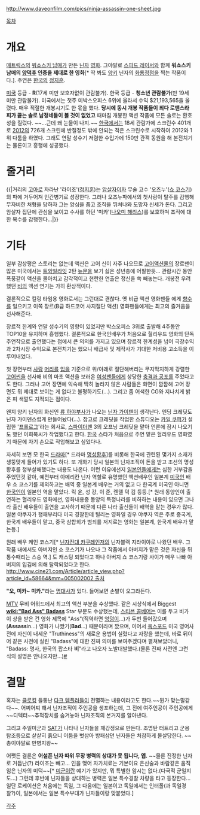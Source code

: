 http://www.daveonfilm.com/pics/ninja-assassin-one-sheet.jpg

[[목차]]
= 개요 =
[[매트릭스]]의 [[워쇼스키 남매]]가 만든 [[닌자]] [[영화]]. 그야말로 [[스피드 레이서]]와 함께 '''워쇼스키 남매의 [[양덕후]] 인증을 제대로 한 영화'''[* 딱 봐도 [[양키]] 닌자의 [[화룡정점]]을 찍는 작품이다.]. 주연은 [[한국]]의 [[정지훈]].

[[미국]] 등급 - '''R'''(17세 미만 보호자없이 관람불가). 한국 등급 - '''청소년 관람불가'''(만 19세 미만 관람불가).
미국에서는 첫주 미박스오피스 6위에 올라서 수익 $21,193,565을 올렸다. 매우 적절한 개봉시기도 한 몫을 했다. '''당시에 동시 개봉 작품들이 죄다 로맨스라 피가 끓는 솔로 남정네들이 볼 것이 없었고''' 때마침 개봉한 액션 작품에 모든 솔로는 환호성을 질렀다. ~~...근데 왜 눈물이 나지.~~
[[한국]]에서는 18세 관람가에 스크린수 401개로 [[2012]]의 726개 스크린에 반절정도 밖에 안되는 적은 스크린수로 시작하여 2012와 1위 다툼을 하였다. 그래도 연말 성수기 저렴한 수입가에 150만 관객 동원을 해 본전치기는 물론이고 흥행에 성공했다.

= 줄거리 =
{{|거리의 [[고아]]로 자라난 '라이조'([[정지훈]])는 [[암살자]]이자 무술 고수 '오즈누'([[쇼 코스기]])의 파에 거두어져 인간병기로 성장한다. 그러나 오즈누파에서의 첫사랑이 탈주를 감행해 무자비한 처형을 당하자 그는 앙심을 품고 조직을 뛰쳐나와 도망자 신세가 돈다. 그리고 암살자 집단에 관심을 보이고 수사를 하던 '미카'([[나오미 해리스]])를 보호하며 조직에 대한 복수를 감행한다...|}}

= 기타 =
일부 감상평은 스토리는 없는데 액션은 고어 신이 자주 나오므로 [[고어]]액션물의 장르팬이 많은 미국에서는 [[트와일라잇]] 2탄 [[뉴문]]을 보기 싫은 성년층에 어필한듯... 
관람시간 동안 폭풍같이 액션을 몰아치고 감각적이고 현란한 연출은 정신을 쏙 빼놓는다. 개봉전 우려했던 [[비]]의 액션 연기는 가히 환상적이다.

결론적으로 킬링 타임용 영화로서는 그런대로 괜찮다. 옛 비급 액션 영화팬들 에게 [[향수]]를 일으키고 이쪽 장르(B급 하드코어 사지절단 액션) 영화팬들에게는 최고의 즐거움을 선사해준다.  

장르적 한계와 연말 성수기의 영향이 있었지만 박스오피스 3위로 출발해 4주동안 TOP10을 유지하며 흥행했다.
결론적으로 한국인배우가 처음으로 헐리우드 영화의 단독주연작으로 출연했다는 점에서 큰 의의를 가지고 있으며 장르적 한계성을 넘어 극장수익과 2차시장 수익으로 본전치기는 했으니 배급사 및 제작사가 기대한 저비용 고소득을 이루어내었다.

첫 장면부터 [[사람]] [[머리]]를 [[입]]을 기준으로 위/아래로 절단해버리는 무지막지하게 강렬한 [[고어]]씬을 선사해 비의 마초 액션을 보러온 [[여성]][[팬]]들에게 상당한 [[충격과 공포]]를 주었다고도 한다. 그러나 고어 장면에 익숙해 딱히 놀라지 않은 사람들은 화면이 깜깜해 고어 장면도 뭐 제대로 보이는 게 없다고 불평하기도(…). 그리고 좀 어색한 CG와 지나치게 밝은 피 색깔도 지적되는 점이다.

왠지 양키 닌자의 화신인 [[류 하야부사]]가 나오는 [[닌자 가이덴]]이 생각난다. 엔딩 크레딧도 닌자 가이덴스럽게 만들어놨다(…). 참고로 크레딧을 작업한 스튜디오는 [[카일 쿠퍼]]가 설립한 '[[프롤로그]]'라는 회사로, [[스파이더맨]] 3의 오프닝 크레딧을 맡아 언론에 잠시 나오기도 했던 이희복씨가 작업했다고 한다. [[한국]] 스타가 처음으로 주연 맡은 헐리우드 영화였기 때문에 자기 손으로 작업해보고 싶었다나.

자세히 보면 모 한국 [[드라마]][* 드라마 [[명성황후]]]를 비롯해 한국에 관련된 몇가지 소재가 생뚱맞게 들어가 있기도 하다. 또 개화기 당시 일본의 닌자조직이 돈을 받고 조선의 명성황후를 청부살해했다는 내용도 나온다. 이런 이유에선지 [[일본인]]들에게는 심한 거부감을 주었던것 같아, 예전부터 아메리칸 닌자 역할로 유명했던 액션배우인 일본계 [[미국인]] 배우 쇼 코스기를 제외하고는 배역 중 일본계 배우는 거의 없고 다 한국계 미국인 아니면 [[한국인]]이 일본인 역을 맡았다. 릭 윤, 성 강, 이 준, 렌델 덕 김 등등.[* 원래 동양인이 출연하는 헐리우드 영화에선, 영화내용중 동양의 특정나라를 비하하는 내용이 있으면 그나라 출신 배우들이 출연을 고사하기 때문에 다른 나라 출신들이 배역을 맡는 경우가 많다. 일본 야쿠자가 행패부리다 미국 경찰한테 털리는 영화일 경우 야쿠자 역은 주로 중국계, 한국계 배우들이 맡고, 중국 삼합회가 범죄를 저지르는 영화는 일본계, 한국계 배우가 맡는등.]

원래 배우 케인 코스기[* [[닌자전대 카쿠레인저]]의 닌자블랙 지라이야로 나왔던 배우. 그 작품 내에서도 아버지인 쇼 코스기가 나오나 그 작품에서 아버지가 맡은 것은 자신을 뒤통수때리는 스승 역.] 도 캐스팅 되었다고 하나 아버지 쇼 코스기랑 사이가 매우 나빠 아버지의 입김에 의해 탈락되었다고 한다. [[http://www.cine21.com/Article/article_view.php?article_id=58664&mm=005002002 출처]]

'''"오, 미카~ 미카."'''라는 [[명대사]]가 있다. 들어보면 손발이 오그라든다.

[[MTV]] 무비 어워드에서 최고의 액션 부분을 수상했다. 같은 시상식에서 Biggest '''[[wiki:"Bad Ass" Badass]]''' Star 부문도 수상했는데, [[스티븐 콜베어]]는 이를 두고 비가 이 상을 받은 건 영화 제목에 "Ass"(직역하면 [[엉덩이]]...)가 두번 들어갔으며('''Assass'''in...) 영화가 나빴기('''Bad'''...) 때문이라며 깠으며, 이어서 [[옥스포드]] 미국 영어사전에 자신이 내세운 "Truthiness"의 새로운 용법이 실렸다고 자랑을 했는데, 바로 뒤이어 같은 사전에 실린 "Badass"에 대한 진짜 의미를 보여주겠다며 펼쳐보았더니, "Badass: 명사, 한국의 팝스타 '''비'''"라고 나오자 노발대발했다.(물론 진짜 사전엔 그런 식의 설명은 안나오지만...)[http://www.colbertnation.com/the-colbert-report-videos/312499/june-14-2010/who-s-not-honoring-me-now----tonys---mtv-movie-awards #]

= 결말 =
혹자는 [[클로킹]] 들통난 [[다크 템플러]]들이 전멸하는 내용이라고도 한다.~~뭔가 맞는말같다~~.
어찌어찌 해서 닌자조직이 주인공을 생포하는데, 그 전에 여주인공이 주인공에게 ~~디텍터~~추적장치를 숨겨놓아 닌자조직의 본거지를 알아낸다. 

그리고 주일미군과 [[SAT]]가 나타나 닌자들을 깨강정으로 만든다. 조명탄 터트리고 군용 탐조등으로 샅샅히 훍으니 어둠을 벗삼아 방패삼던 닌자들은 처참하게 몰살당한다. ~~총이야말로 만병지왕~~

어쨋든 결론은 '''어설픈 닌자 따위 무장 병력의 상대가 못 됩니다, 옙.''' ~~물론 진정한 닌자로 거듭난(?) 라이조는 빼고... 인을 맺어 자가치료는 기본이요 은신술과 바람같은 움직임은 닌자의 미덕~~[* [[미군]]이란 얘기가 있지만, 뭐 특별한 암시는 없다.(다국적 군일지도...) 그런데 후반에 닌자들을 상대하는 병력은 일본 특수경찰 차량을 타고 등장한다...일단 로케이션은 처음에는 독일, 그 다음에는 일본이고 독일에서는 인터폴(과 독일경찰?)이, 일본에서는 일본 특수부대가 닌자들이랑 맞붙었다.]

[[각주]]
